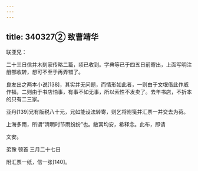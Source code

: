 ```yaml
---
---
---
```

title: 340327② 致曹靖华
---




联亚兄：

二十三日信并木刻家传略二篇，顷已收到。字典等已于四五日前寄出，上面写明注册部收转，想可不至于再弄错了。

良友出之两本小说[138]，其实并无问题，而情形如此者，一则由于文氓借此作威作福，二则由于书店怕事，有事不如无事，所以索性不发卖了。去年书店，不折本的只有二三家。

亚丹[139]兄有版税八十元，兄如能设法转寄，则乞将附笺并汇票一并交去为荷。

上海多雨，所谓“清明时节雨纷纷”也。敝寓均安，希释念。此布，即请

文安。

弟豫 顿首 三月二十七日

附汇票一纸，信一张[140]。